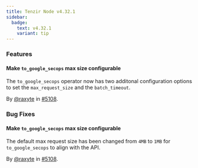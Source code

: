```yaml
---
title: Tenzir Node v4.32.1
sidebar:
  badge:
    text: v4.32.1
    variant: tip
---
```


### Features

#### Make `to_google_secops` max size configurable

The `to_google_secops` operator now has two additonal configuration options to
set the `max_request_size` and the `batch_timeout`.

By [@raxyte](https://github.com/raxyte) in [#5108](https://github.com/tenzir/tenzir/pull/5108).

### Bug Fixes

#### Make `to_google_secops` max size configurable

The default max request size has been changed from `4MB` to `1MB` for
`to_google_secops` to align with the API.

By [@raxyte](https://github.com/raxyte) in [#5108](https://github.com/tenzir/tenzir/pull/5108).
